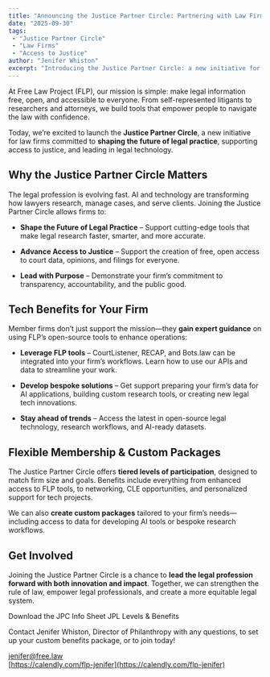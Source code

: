 ```yaml
---
title: "Announcing the Justice Partner Circle: Partnering with Law Firms to Advance Legal Innovation"
date: "2025-09-30"
tags:
 - "Justice Partner Circle"
 - "Law Firms"
 - "Access to Justice"
author: "Jenifer Whiston"
excerpt: "Introducing the Justice Partner Circle: a new initiative for law firms to lead on access to justice, shape the future of legal practice, and harness FLP’s open-source legal tools. Members can get expert guidance on using our platforms, developing AI-ready workflows, and building bespoke legal tech solutions—while advancing transparency, accountability, and innovation in the legal system."
---
```


<p className="lead">At Free Law Project (FLP), our mission is simple: make legal information free, open, and accessible to everyone. From self-represented litigants to researchers and attorneys, we build tools that empower people to navigate the law with confidence.</p>

Today, we’re excited to launch the **Justice Partner Circle**, a new initiative for law firms committed to **shaping the future of legal practice**, supporting access to justice, and leading in legal technology.


## Why the Justice Partner Circle Matters

The legal profession is evolving fast. AI and technology are transforming how lawyers research, manage cases, and serve clients. Joining the Justice Partner Circle allows firms to:

  * **Shape the Future of Legal Practice** – Support cutting-edge tools that make legal research faster, smarter, and more accurate.  

  * **Advance Access to Justice** – Support the creation of free, open access to court data, opinions, and filings for everyone.  

  * **Lead with Purpose** – Demonstrate your firm’s commitment to transparency, accountability, and the public good.


## Tech Benefits for Your Firm

Member firms don’t just support the mission—they **gain expert guidance** on using FLP’s open-source tools to enhance operations:

  * **Leverage FLP tools** – CourtListener, RECAP, and Bots.law can be integrated into your firm’s workflows. Learn how to use our APIs and data to streamline your work.  
  
  * **Develop bespoke solutions** – Get support preparing your firm’s data for AI applications, building custom research tools, or creating new legal tech innovations.  

  * **Stay ahead of trends** – Access the latest in open-source legal technology, research workflows, and AI-ready datasets.  
  

## Flexible Membership & Custom Packages

The Justice Partner Circle offers **tiered levels of participation**, designed to match firm size and goals. Benefits include everything from enhanced access to FLP tools, to networking, CLE opportunities, and personalized support for tech projects.  

We can also **create custom packages** tailored to your firm’s needs—including access to data for developing AI tools or bespoke research workflows.


## Get Involved

Joining the Justice Partner Circle is a chance to **lead the legal profession forward with both innovation and impact**. Together, we can strengthen the rule of law, empower legal professionals, and create a more equitable legal system.


<p className="centered-row">
  <PurpleButton href="https://drive.google.com/file/d/1UhnH05BiV_VqSoI3opxKQ1Xk6TMKHBgW/view?usp=drive_link
" size="lg">Download the JPC Info Sheet</PurpleButton>
  <PurpleButton href="https://drive.google.com/file/d/1UhnH05BiV_VqSoI3opxKQ1Xk6TMKHBgW/view?usp=drive_link
" size="lg">JPL Levels &amp; Benefits</PurpleButton>
</p>

Contact Jenifer Whiston, Director of Philanthropy with any questions, to set up your custom benefits package, or to join today!

[jenifer@free.law](mailto:jenifer@free.law)  
[https://calendly.com/flp-jenifer](https://calendly.com/flp-jenifer)